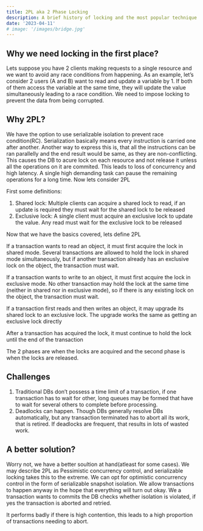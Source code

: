 ```yaml
---
title: 2PL aka 2 Phase Locking
description: A brief history of locking and the most popular technique used in DBs
date: '2023-04-11'
# image: '/images/bridge.jpg'
---
```


## Why we need locking in the first place?

Lets suppose you have 2 clients making requests to a single resource and we want to avoid any race conditions from happening. As an example, let’s consider 2 users (A and B) want to read and update a variable by 1. If both of them access the variable at the same time, they will update the value simultaneously leading to a race condition. We need to impose locking to prevent the data from being corrupted.

## Why 2PL?

We have the option to use serializable isolation to prevent race condition(RC). Serialization basically means every instruction is carried one after another. Another way to express this is, that all the instructions can be ran parallelly and the end result would be same, as they are non-conflicting. This causes the DB to acure lock on each resource and not release it unless all the operations on it are commited. This leads to loss of concurrency and high latency. A single high demanding task can pause the remaining operations for a long time.
Now lets consider 2PL

First some definitions:

1. Shared lock: Multiple clients can acquire a shared lock to read, if an update is required they must wait for the shared lock to be released
2. Exclusive lock: A single client must acquire an exclusive lock to update the value. Any read must wait for the exclusive lock to be released

Now that we have the basics covered, lets define 2PL

If a transaction wants to read an object, it must first acquire the lock in shared mode. Several transactions are allowed to hold the lock in shared mode simultaneously, but if another transaction already has an exclusive lock on the object, the transaction must wait.

If a transaction wants to write to an object, it must first acquire the lock in exclusive mode. No other transaction may hold the lock at the same time (neither in shared nor in exclusive mode), so if there is any existing lock on the object, the transaction must wait.

If a transaction first reads and then writes an object, it may upgrade its shared lock to an exclusive lock. The upgrade works the same as getting an exclusive lock directly

After a transaction has acquired the lock, it must continue to hold the lock until the end of the transaction

The 2 phases are when the locks are acquired and the second phase is when the locks are released.

## Challenges

1. Traditional DBs don’t possess a time limit of a transaction, if one transaction has to wait for other, long queues may be formed that have to wait for several others to complete before processing.
2. Deadlocks can happen. Though DBs generally resolve DBs automatically, but any transaction terminated has to abort all its work, that is retired. If deadlocks are frequent, that results in lots of wasted work.

## A better solution?

Worry not, we have a better soultion at hand(atleast for some cases). We may describe 2PL as Pessimistic concurrency control, and serializable locking takes this to the extreme. We can opt for optimistic concurrency control in the form of serializable snapshot isolation. We allow transactions to happen anyway in the hope that everything will turn out okay. We a transaction wants to commits the DB checks whether isolation is violated, if yes the transaction is aborted and retried.

It performs badly if there is high contention, this leads to a high proportion of transactions needing to abort.
